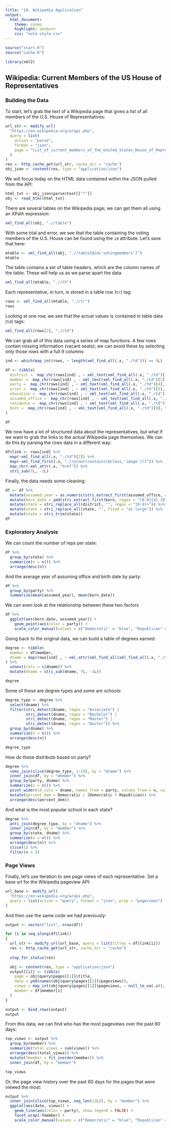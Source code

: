 ```yaml
---
title: "18. Wikipedia Application"
output:
  html_document:
    theme: cosmo
    highlight: zenburn
    css: "note-style.css"
---
```


```r
source("start.R")
source("cache.R")

library(xml2)
```

## Wikipedia: Current Members of the US House of Representatives

### Building the Data

To start, let's grab the text of a Wikipedia page that gives a list of all
members of the U.S. House of Representatives:

```r
url_str <- modify_url(
  "https://en.wikipedia.org/w/api.php",
  query = list(
    action = "parse",
    format = "json",
    page = "List_of_current_members_of_the_United_States_House_of_Representatives"
  )
)
res <- http_cache_get(url_str, cache_dir = "cache")
obj_json <- content(res, type = "application/json")
```

We will focus today on the HTML data contained within the JSON pulled from the
API:

```r
html_txt <- obj_json$parse$text[["*"]]
obj <- read_html(html_txt)
```

There are several tables on the Wikipedia page; we can get them all using an
XPath expression:

```r
xml_find_all(obj, ".//table")
```

With some trial and error, we see that the table containing the voting members
of the U.S. House can be found using the `id` attribute. Let's save that here:

```r
mtable <- xml_find_all(obj, ".//table[@id='votingmembers']")
mtable
```

The table contains a set of table headers, which are the column names of the
table. These will help us as we parse apart the data.

```r
xml_find_all(mtable, ".//th")
```

Each representative, in turn, is stored in a table row (`tr`) tag:

```r
rows <- xml_find_all(mtable, ".//tr")
rows
```

Looking at one row, we see that the actual values is contained in table data
(`td`) tags:

```r
xml_find_all(rows[2], ".//td")
```

We can grab all of this data using a series of map functions. A few rows contain
missing information (vacant seats); we can avoid these by selecting only those
rows with a full 9 columns:

```r
ind <- which(map_int(rows, ~ length(xml_find_all(.x, "./td"))) == 9L)

df <- tibble(
  district =  map_chr(rows[ind] , ~ xml_text(xml_find_all(.x, "./td")[1], TRUE)),
  member =  map_chr(rows[ind] , ~ xml_text(xml_find_all(.x, "./td")[2], TRUE)),
  party =  map_chr(rows[ind] , ~ xml_text(xml_find_all(.x, "./td")[4], TRUE)),
  prior =  map_chr(rows[ind] , ~ xml_text(xml_find_all(.x, "./td")[5], TRUE)),
  education =  map_chr(rows[ind] , ~ xml_text(xml_find_all(.x, "./td")[6], TRUE)),
  assumed_office =  map_chr(rows[ind] , ~ xml_text(xml_find_all(.x, "./td")[7], TRUE)),
  residence =  map_chr(rows[ind] , ~ xml_text(xml_find_all(.x, "./td")[8], TRUE)),
  born =  map_chr(rows[ind] , ~ xml_text(xml_find_all(.x, "./td")[9], TRUE))
)

df
```

We now have a lot of structured data about the representatives, but what if we
want to grab the links to the actual Wikipedia page themselves. We can do this
by parsing the rows data in a different way:

```r
df$link <- rows[ind] %>%
  map(~xml_find_all(.x, "./td")[2]) %>%
  map(~xml_find_first(.x, ".//a[not(contains(@class,'image'))]")) %>%
  map_chr(~xml_attr(.x, "href")) %>%
  stri_sub(7L, -1L)
```

Finally, the data needs some cleaning:

```r
df <- df %>%
  mutate(assumed_year = as.numeric(stri_extract_first(assumed_office, regex = "[0-9]+"))) %>%
  mutate(born_date = ymd(stri_extract_first(born, regex = "[0-9]{4}-[0-9]{2}-[0-9]{2}"))) %>%
  mutate(state = stri_replace_all(district, "", regex = "[0-9]+")) %>%
  mutate(state = stri_replace_all(state, "", fixed = "at-large")) %>%
  mutate(state = stri_trim(state)) 
df
```

### Exploratory Analysis

We can count the number of reps per state:

```r
df %>%
  group_by(state) %>%
  summarize(n = n()) %>%
  arrange(desc(n))
```

And the average year of assuming office and birth date by party:

```r
df %>%
  group_by(party) %>%
  summarize(mean(assumed_year), mean(born_date))
```

We can even look at the relationship between these two factors

```r
df %>%
  ggplot(aes(born_date, assumed_year)) +
    geom_point(aes(color = party)) +
    scale_color_manual(values = c("Democratic" = "blue", "Republican" = "red"))
```

Going back to the original data, we can build a table of degrees earned:

```r
degree <- tibble(
  member = df$member,
  dname = map(rows[ind] , ~ xml_attr(xml_find_all(xml_find_all(.x, "./td")[6], ".//a"), "href"))
) %>%
  unnest(cols = c(dname)) %>%
  mutate(dname = stri_sub(dname, 7L, -1L))

degree
```

Some of these are degree types and some are schools:

```r
degree_type <- degree %>%
  select(dname) %>%
  filter(stri_detect(dname, regex = "Associate") |
         stri_detect(dname, regex = "Bachelor") |
         stri_detect(dname, regex = "Master") |
         stri_detect(dname, regex = "Doctor")) %>%
  group_by(dname) %>%
  summarize(n = n()) %>%
  arrange(desc(n))

degree_type
```

How do these distribute based on party?

```r
degree %>%
  semi_join(slice(degree_type, 1:10), by = "dname") %>%
  inner_join(df, by = "member") %>%
  group_by(party, dname) %>%
  summarize(n = n()) %>%
  pivot_wider(id_cols = dname, names_from = party, values_from = n, values_fill = 0L) %>%
  mutate(percent_dem = Democratic / (Democratic + Republican)) %>%
  arrange(desc(percent_dem))
```

And what is the most popular school in each state?

```r
degree %>%
  anti_join(degree_type, by = "dname") %>%
  inner_join(df, by = "member") %>%
  group_by(state, dname) %>%
  summarize(n = n()) %>%
  arrange(desc(n)) %>%
  slice(1) %>%
  filter(n > 2)
```

### Page Views

Finally, let's use iteration to see page views of each representative. Set
a base url for the Wikipedia pageview API:

```r
url_base <- modify_url(
  "https://en.wikipedia.org/w/api.php",
  query = list(action = "query", format = "json", prop = "pageviews")
)
```

And then use the same code we had previously:

```r
output <- vector("list", nrow(df))

for (i in seq_along(df$link))
{
  url_str <- modify_url(url_base, query = list(titles = df$link[i]))
  res <- http_cache_get(url_str, cache_dir = "cache")
  
  stop_for_status(res)

  obj <- content(res, type = "application/json")
  output[[i]] <- tibble(
    page = obj$query$pages[[1]]$title,
    date = ymd(names(obj$query$pages[[1]]$pageviews)),
    views = map_int(obj$query$pages[[1]]$pageviews, ~ null_to_na(.x)),
    member = df$member[i]
  )
}

output <- bind_rows(output)
output
```

From this data, we can find who has the most pageviews over the past 60 days:

```r
top_views <- output %>%
  group_by(member) %>%
  summarize(total_views = sum(views)) %>%
  arrange(desc(total_views)) %>%
  mutate(fmember = fct_inorder(member)) %>%
  inner_join(df, by = "member")

top_views
```

Or, the page view history over the past 60 days for the pages that were viewed
the most:

```r
output %>%
  inner_join(slice(top_views, seq_len(12L)), by = "member") %>%
  ggplot(aes(date, views)) +
    geom_line(aes(color = party), show.legend = FALSE) +
    facet_wrap(~fmember) +
    scale_color_manual(values = c("Democratic" = "blue", "Republican" = "red"))
```



